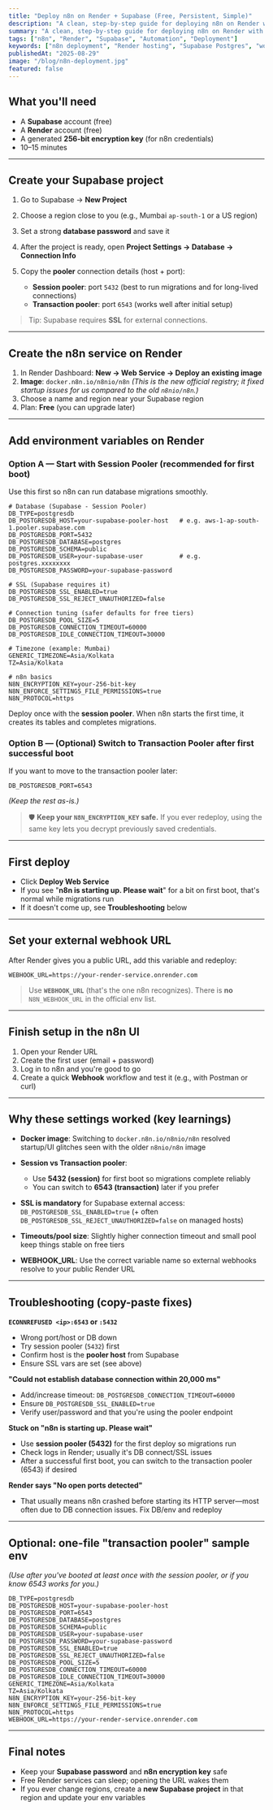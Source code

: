 ```yaml
---
title: "Deploy n8n on Render + Supabase (Free, Persistent, Simple)"
description: "A clean, step-by-step guide for deploying n8n on Render with Supabase Postgres for persistent storage, all on free tiers."
summary: "A clean, step-by-step guide for deploying n8n on Render with Supabase Postgres for persistent storage, all on free tiers."
tags: ["n8n", "Render", "Supabase", "Automation", "Deployment"]
keywords: ["n8n deployment", "Render hosting", "Supabase Postgres", "workflow automation", "free hosting", "n8n tutorial", "automation tools", "no-code automation", "cloud deployment", "persistent storage"]
publishedAt: "2025-08-29"
image: "/blog/n8n-deployment.jpg"
featured: false
---
```


## What you'll need

* A **Supabase** account (free)
* A **Render** account (free)
* A generated **256-bit encryption key** (for n8n credentials)
* 10–15 minutes

---

## Create your Supabase project

1. Go to Supabase → **New Project**
2. Choose a region close to you (e.g., Mumbai `ap-south-1` or a US region)
3. Set a strong **database password** and save it
4. After the project is ready, open **Project Settings → Database → Connection Info**
5. Copy the **pooler** connection details (host + port):

   * **Session pooler**: port `5432` (best to run migrations and for long-lived connections)
   * **Transaction pooler**: port `6543` (works well after initial setup)

> Tip: Supabase requires **SSL** for external connections.

---

## Create the n8n service on Render

1. In Render Dashboard: **New → Web Service → Deploy an existing image**
2. **Image**: `docker.n8n.io/n8nio/n8n`
   *(This is the new official registry; it fixed startup issues for us compared to the old `n8nio/n8n`.)*
3. Choose a name and region near your Supabase region
4. Plan: **Free** (you can upgrade later)

---

## Add environment variables on Render

### Option A — Start with **Session Pooler** (recommended for first boot)

Use this first so n8n can run database migrations smoothly.

```env
# Database (Supabase - Session Pooler)
DB_TYPE=postgresdb
DB_POSTGRESDB_HOST=your-supabase-pooler-host   # e.g. aws-1-ap-south-1.pooler.supabase.com
DB_POSTGRESDB_PORT=5432
DB_POSTGRESDB_DATABASE=postgres
DB_POSTGRESDB_SCHEMA=public
DB_POSTGRESDB_USER=your-supabase-user          # e.g. postgres.xxxxxxxx
DB_POSTGRESDB_PASSWORD=your-supabase-password

# SSL (Supabase requires it)
DB_POSTGRESDB_SSL_ENABLED=true
DB_POSTGRESDB_SSL_REJECT_UNAUTHORIZED=false

# Connection tuning (safer defaults for free tiers)
DB_POSTGRESDB_POOL_SIZE=5
DB_POSTGRESDB_CONNECTION_TIMEOUT=60000
DB_POSTGRESDB_IDLE_CONNECTION_TIMEOUT=30000

# Timezone (example: Mumbai)
GENERIC_TIMEZONE=Asia/Kolkata
TZ=Asia/Kolkata

# n8n basics
N8N_ENCRYPTION_KEY=your-256-bit-key
N8N_ENFORCE_SETTINGS_FILE_PERMISSIONS=true
N8N_PROTOCOL=https
```

Deploy once with the **session pooler**. When n8n starts the first time, it creates its tables and completes migrations.

### Option B — (Optional) Switch to **Transaction Pooler** after first successful boot

If you want to move to the transaction pooler later:

```env
DB_POSTGRESDB_PORT=6543
```

*(Keep the rest as-is.)*

> 🛡️ **Keep your `N8N_ENCRYPTION_KEY` safe.** If you ever redeploy, using the same key lets you decrypt previously saved credentials.

---

## First deploy

* Click **Deploy Web Service**
* If you see "**n8n is starting up. Please wait**" for a bit on first boot, that's normal while migrations run
* If it doesn't come up, see **Troubleshooting** below

---

## Set your external webhook URL

After Render gives you a public URL, add this variable and redeploy:

```env
WEBHOOK_URL=https://your-render-service.onrender.com
```

> Use **`WEBHOOK_URL`** (that's the one n8n recognizes).
> There is **no** `N8N_WEBHOOK_URL` in the official env list.

---

## Finish setup in the n8n UI

1. Open your Render URL
2. Create the first user (email + password)
3. Log in to n8n and you're good to go
4. Create a quick **Webhook** workflow and test it (e.g., with Postman or curl)

---

## Why these settings worked (key learnings)

* **Docker image**: Switching to `docker.n8n.io/n8nio/n8n` resolved startup/UI glitches seen with the older `n8nio/n8n` image
* **Session vs Transaction pooler**:

  * Use **5432 (session)** for first boot so migrations complete reliably
  * You can switch to **6543 (transaction)** later if you prefer
* **SSL is mandatory** for Supabase external access: `DB_POSTGRESDB_SSL_ENABLED=true` (+ often `DB_POSTGRESDB_SSL_REJECT_UNAUTHORIZED=false` on managed hosts)
* **Timeouts/pool size**: Slightly higher connection timeout and small pool keep things stable on free tiers
* **WEBHOOK\_URL**: Use the correct variable name so external webhooks resolve to your public Render URL

---

## Troubleshooting (copy-paste fixes)

**`ECONNREFUSED <ip>:6543` or `:5432`**

* Wrong port/host or DB down
* Try session pooler (`5432`) first
* Confirm host is the **pooler host** from Supabase
* Ensure SSL vars are set (see above)

**"Could not establish database connection within 20,000 ms"**

* Add/increase timeout:
  `DB_POSTGRESDB_CONNECTION_TIMEOUT=60000`
* Ensure `DB_POSTGRESDB_SSL_ENABLED=true`
* Verify user/password and that you're using the pooler endpoint

**Stuck on "n8n is starting up. Please wait"**

* Use **session pooler (5432)** for the first deploy so migrations run
* Check logs in Render; usually it's DB connect/SSL issues
* After a successful first boot, you can switch to the transaction pooler (6543) if desired

**Render says "No open ports detected"**

* That usually means n8n crashed before starting its HTTP server—most often due to DB connection issues. Fix DB/env and redeploy

---

## Optional: one-file "transaction pooler" sample env

*(Use after you've booted at least once with the session pooler, or if you know 6543 works for you.)*

```env
DB_TYPE=postgresdb
DB_POSTGRESDB_HOST=your-supabase-pooler-host
DB_POSTGRESDB_PORT=6543
DB_POSTGRESDB_DATABASE=postgres
DB_POSTGRESDB_SCHEMA=public
DB_POSTGRESDB_USER=your-supabase-user
DB_POSTGRESDB_PASSWORD=your-supabase-password
DB_POSTGRESDB_SSL_ENABLED=true
DB_POSTGRESDB_SSL_REJECT_UNAUTHORIZED=false
DB_POSTGRESDB_POOL_SIZE=5
DB_POSTGRESDB_CONNECTION_TIMEOUT=60000
DB_POSTGRESDB_IDLE_CONNECTION_TIMEOUT=30000
GENERIC_TIMEZONE=Asia/Kolkata
TZ=Asia/Kolkata
N8N_ENCRYPTION_KEY=your-256-bit-key
N8N_ENFORCE_SETTINGS_FILE_PERMISSIONS=true
N8N_PROTOCOL=https
WEBHOOK_URL=https://your-render-service.onrender.com
```

---

## Final notes

* Keep your **Supabase password** and **n8n encryption key** safe
* Free Render services can sleep; opening the URL wakes them
* If you ever change regions, create a **new Supabase project** in that region and update your env variables